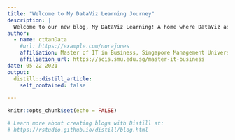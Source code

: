 ```yaml
---
title: "Welcome to My DataViz Learning Journey"
description: |
  Welcome to our new blog, My DataViz Learning! A home where DataViz assignment was documented after burning days and nights on it. We hope you enjoy learning what we have shared! :-) YOLO
author:
  - name: cttanData  
    #url: https://example.com/norajones
    affiliation: Master of IT in Business, Singapore Management University
    affiliation_url: https://scis.smu.edu.sg/master-it-business
date: 05-22-2021
output:
  distill::distill_article:
    self_contained: false

---
```


```r
knitr::opts_chunk$set(echo = FALSE)

# Learn more about creating blogs with Distill at:
# https://rstudio.github.io/distill/blog.html

```
